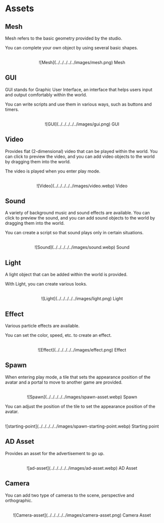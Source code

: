 # Assets

## Mesh

Mesh refers to the basic geometry provided by the studio.

You can complete your own object by using several basic shapes.

<br />
<center>![Mesh](../../../../../images/mesh.png) Mesh</center>

## GUI

GUI stands for Graphic User Interface, an interface that helps users input and output comfortably within the world.

You can write scripts and use them in various ways, such as buttons and timers.

<br />
<center>![GUI](../../../../../images/gui.png) GUI</center>

## Video

Provides flat (2-dimensional) video that can be played within the world. You can click to preview the video, and you can add video objects to the world by dragging them into the world.

The video is played when you enter play mode.

<br />
<center>![Video](../../../../../images/video.webp) Video</center>

## Sound

A variety of background music and sound effects are available. You can click to preview the sound, and you can add sound objects to the world by dragging them into the world.

You can create a script so that sound plays only in certain situations.

<br />
<center>![Sound](../../../../../images/sound.webp) Sound</center>

## Light

A light object that can be added within the world is provided.

With Light, you can create various looks.

<br />
<center>![Light](../../../../../images/light.png) Light</center>

## Effect

Various particle effects are available.

You can set the color, speed, etc. to create an effect.

<br />
<center>![Effect](../../../../../images/effect.png) Effect</center>

## Spawn

When entering play mode, a tile that sets the appearance position of the avatar and a portal to move to another game are provided.

<br />
<center>![Spawn](../../../../../images/spawn-asset.webp) Spawn</center>

You can adjust the position of the tile to set the appearance position of the avatar.

<br />
<center>
  ![starting-point](../../../../../images/spawn-starting-point.webp) Starting point
</center>

## AD Asset

Provides an asset for the advertisement to go up.

<br />
<center>![ad-asset](../../../../../images/ad-asset.webp) AD Asset</center>

## Camera

You can add two type of cameras to the scene, perspective and orthographic.

<br />
<center>
  ![Camera-asset](../../../../../images/camera-asset.png) Camera Asset
</center>
